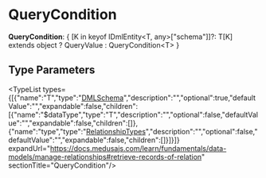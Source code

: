 
# QueryCondition

 **QueryCondition**: &#123; [K in keyof IDmlEntity&#60;T, any&#62;["schema"]]?: T[K] extends object ? QueryValue : QueryCondition&#60;T&#62; &#125;

## Type Parameters

<TypeList types={[{"name":"T","type":"[DMLSchema](../types.DmlTypes.DMLSchema/page.mdx)","description":"","optional":true,"defaultValue":"","expandable":false,"children":[{"name":"$dataType","type":"T","description":"","optional":false,"defaultValue":"","expandable":false,"children":[]},{"name":"type","type":"[RelationshipTypes](../types.DmlTypes.RelationshipTypes/page.mdx)","description":"","optional":false,"defaultValue":"","expandable":false,"children":[]}]}]} expandUrl="https://docs.medusajs.com/learn/fundamentals/data-models/manage-relationships#retrieve-records-of-relation" sectionTitle="QueryCondition"/>
